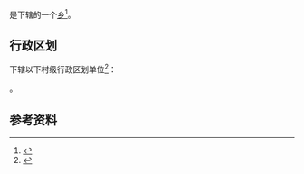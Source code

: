 {{中国乡级行政区|15/07/22/202/000}}

'''{{PAGENAMEBASE}}'''是{{PRC admin/fullname|15/07/22/202/000|3}}下辖的一个[[乡_(中华人民共和国)|乡]]<ref>{{PRC admin/ref sgc|{{PRC admin/parent|15/07/22/202/000}}}}</ref>。

== 行政区划 ==
{{PAGENAMEBASE}}下辖以下村级行政区划单位<ref>{{PRC admin/ref sgc|15/07/22/202/000}}</ref>：

{{PRC admin/children|15/07/22/202/000}}。

== 参考资料 ==
{{reflist}}

{{内蒙古行政区划小作品}}
{{PRC admin/navcat|15/07/22/202/000}}